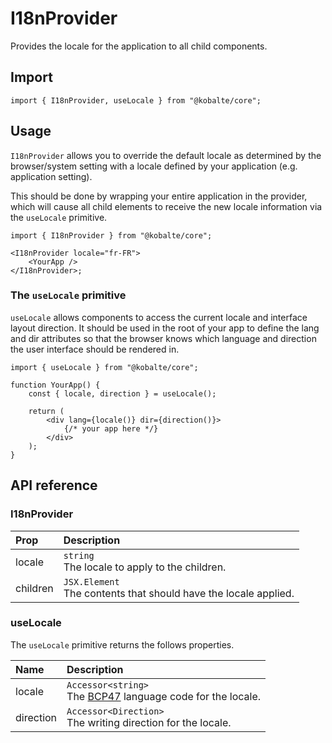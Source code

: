 # I18nProvider

Provides the locale for the application to all child components.

## Import

```tsx
import { I18nProvider, useLocale } from "@kobalte/core";
```

## Usage

`I18nProvider` allows you to override the default locale as determined by the browser/system setting with a locale defined by your application (e.g. application setting).

This should be done by wrapping your entire application in the provider, which will cause all child elements to receive the new locale information via the `useLocale` primitive.

```tsx
import { I18nProvider } from "@kobalte/core";

<I18nProvider locale="fr-FR">
	<YourApp />
</I18nProvider>;
```

### The `useLocale` primitive

`useLocale` allows components to access the current locale and interface layout direction. It should be used in the root of your app to define the lang and dir attributes so that the browser knows which language and direction the user interface should be rendered in.

```tsx
import { useLocale } from "@kobalte/core";

function YourApp() {
	const { locale, direction } = useLocale();

	return (
		<div lang={locale()} dir={direction()}>
			{/* your app here */}
		</div>
	);
}
```

## API reference

### I18nProvider

| Prop     | Description                                                           |
| :------- | :-------------------------------------------------------------------- |
| locale   | `string` <br/> The locale to apply to the children.                   |
| children | `JSX.Element` <br/> The contents that should have the locale applied. |

### useLocale

The `useLocale` primitive returns the follows properties.

| Name      | Description                                                                                                |
| :-------- | :--------------------------------------------------------------------------------------------------------- |
| locale    | `Accessor<string>` <br/> The [BCP47](https://www.ietf.org/rfc/bcp/bcp47.txt) language code for the locale. |
| direction | `Accessor<Direction>` <br/> The writing direction for the locale.                                          |
